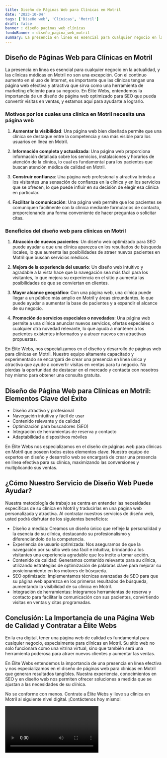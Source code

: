 ```yaml
---
title: Diseño de Páginas Web para Clínicas en Motril
date: '2023-10-04'
tags: ['Diseño web', 'Clínicas', 'Motril']
draft: false
banner : diseño_paginas_web_clínicas
fondoBanner : diseño_pagina_web_motril
summary: La presencia en línea es esencial para cualquier negocio en la actualidad, y las clínicas médicas en Motril no son una excepción. Con el continuo aumento en el uso de Internet, es importante que las clínicas tengan una página web efectiva y atractiva que sirva como una herramienta de marketing eficiente para su negocio. En Élite Webs, entendemos la importancia de un diseño de página web optimizado para SEO que pueda convertir visitas en ventas, y estamos aquí para ayudarte a lograrlo.
---
```


## Diseño de Páginas Web para Clínicas en Motril

La presencia en línea es esencial para cualquier negocio en la actualidad, y las clínicas médicas en Motril no son una excepción. Con el continuo aumento en el uso de Internet, es importante que las clínicas tengan una página web efectiva y atractiva que sirva como una herramienta de marketing eficiente para su negocio. En Élite Webs, entendemos la importancia de un diseño de página web optimizado para SEO que pueda convertir visitas en ventas, y estamos aquí para ayudarte a lograrlo.

### Motivos por los cuales una clínica en Motril necesita una página web

1. **Aumentar la visibilidad**: Una página web bien diseñada permite que una clínica se destaque entre la competencia y sea más visible para los usuarios en línea en Motril.

2. **Información completa y actualizada**: Una página web proporciona información detallada sobre los servicios, instalaciones y horarios de atención de la clínica, lo cual es fundamental para los pacientes que buscan atención médica de calidad en Motril.

3. **Construir confianza**: Una página web profesional y atractiva brinda a los visitantes una sensación de confianza en la clínica y en los servicios que se ofrecen, lo que puede influir en su decisión de elegir esa clínica en particular.

4. **Facilitar la comunicación**: Una página web permite que los pacientes se comuniquen fácilmente con la clínica mediante formularios de contacto, proporcionando una forma conveniente de hacer preguntas o solicitar citas.

### Beneficios del diseño web para clínicas en Motril

1. **Atracción de nuevos pacientes**: Un diseño web optimizado para SEO puede ayudar a que una clínica aparezca en los resultados de búsqueda locales, lo que aumenta las posibilidades de atraer nuevos pacientes en Motril que buscan servicios médicos.

2. **Mejora de la experiencia del usuario**: Un diseño web intuitivo y agradable a la vista hace que la navegación sea más fácil para los visitantes, lo que mejora su experiencia en el sitio y aumenta las posibilidades de que se conviertan en clientes.

3. **Mayor alcance geográfico**: Con una página web, una clínica puede llegar a un público más amplio en Motril y áreas circundantes, lo que puede ayudar a aumentar la base de pacientes y a expandir el alcance de su negocio.

4. **Promoción de servicios especiales o novedades**: Una página web permite a una clínica anunciar nuevos servicios, ofertas especiales o cualquier otra novedad relevante, lo que ayuda a mantener a los pacientes existentes informados y a atraer nuevos con atractivas propuestas.

En Élite Webs, nos especializamos en el diseño y desarrollo de páginas web para clínicas en Motril. Nuestro equipo altamente capacitado y experimentado se encargará de crear una presencia en línea única y atractiva que ayude a convertir visitas en ventas para tu negocio. No pierdas la oportunidad de destacar en el mercado y contacta con nosotros hoy mismo para obtener una consulta gratuita.

<GifSeo />

<Cta />

## Diseño de Página Web para Clínicas en Motril: Elementos Clave del Éxito

- Diseño atractivo y profesional
- Navegación intuitiva y fácil de usar
- Contenido relevante y de calidad
- Optimización para buscadores (SEO)
- Integración de herramientas de reserva y contacto
- Adaptabilidad a dispositivos móviles

En Élite Webs nos especializamos en el diseño de páginas web para clínicas en Motril que poseen todos estos elementos clave. Nuestro equipo de expertos en diseño y desarrollo web se encargará de crear una presencia en línea efectiva para su clínica, maximizando las conversiones y multiplicando sus ventas.

## ¿Cómo Nuestro Servicio de Diseño Web Puede Ayudar?

Nuestra metodología de trabajo se centra en entender las necesidades específicas de su clínica en Motril y traducirlas en una página web personalizada y atractiva. Al contratar nuestros servicios de diseño web, usted podrá disfrutar de los siguientes beneficios:

- Diseño a medida: Creamos un diseño único que refleje la personalidad y la esencia de su clínica, destacando su profesionalismo y diferenciándolo de la competencia.
- Experiencia de usuario optimizada: Nos aseguramos de que la navegación por su sitio web sea fácil e intuitiva, brindando a los visitantes una experiencia agradable que los incite a tomar acción.
- Contenido de calidad: Generamos contenido relevante para su clínica, utilizando estrategias de optimización de palabras clave para mejorar su posicionamiento en los motores de búsqueda.
- SEO optimizado: Implementamos técnicas avanzadas de SEO para que su página web aparezca en los primeros resultados de búsqueda, aumentando la visibilidad de su clínica en Motril.
- Integración de herramientas: Integramos herramientas de reserva y contacto para facilitar la comunicación con sus pacientes, convirtiendo visitas en ventas y citas programadas.

## Conclusión: La Importancia de una Página Web de Calidad y Contratar a Élite Webs

En la era digital, tener una página web de calidad es fundamental para cualquier negocio, especialmente para clínicas en Motril. Su sitio web no solo funcionará como una vitrina virtual, sino que también será una herramienta poderosa para atraer nuevos clientes y aumentar las ventas.

En Élite Webs entendemos la importancia de una presencia en línea efectiva y nos especializamos en el diseño de páginas web para clínicas en Motril que generan resultados tangibles. Nuestra experiencia, conocimientos en SEO y en diseño web nos permiten ofrecer soluciones a medida que se ajustan a las necesidades de su clínica.

No se conforme con menos. Contrate a Élite Webs y lleve su clínica en Motril al siguiente nivel digital. ¡Contáctenos hoy mismo!

<Video />

<CtaBot job='Clínicas' city='Motril'/>

<Gmaps query='Motril+españa+maps' />
